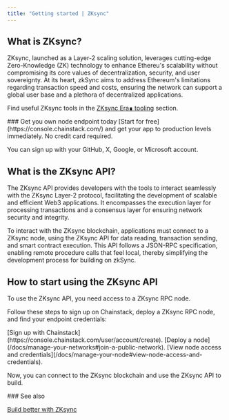 ---
title: "Getting started | ZKsync"
---

## What is ZKsync?

ZKsync, launched as a Layer-2 scaling solution, leverages cutting-edge Zero-Knowledge (ZK) technology to enhance Ethereu's scalability without compromising its core values of decentralization, security, and user sovereignty. At its heart, zkSync aims to address Ethereum's limitations regarding transaction speed and costs, ensuring the network can support a global user base and a plethora of decentralized applications.

Find useful ZKsync tools in the [ZKsync Era∎ tooling](/docs/zksync-era-tooling) section.

<Check>
  ### Get you own node endpoint today
  [Start for free](https://console.chainstack.com/) and get your app to production levels immediately. No credit card required.

  You can sign up with your GitHub, X, Google, or Microsoft account.
</Check>

## What is the ZKsync API?

The ZKsync API provides developers with the tools to interact seamlessly with the ZKsync Layer-2 protocol, facilitating the development of scalable and efficient Web3 applications. It encompasses the execution layer for processing transactions and a consensus layer for ensuring network security and integrity.

To interact with the ZKsync blockchain, applications must connect to a ZKsync node, using the ZKsync API for data reading, transaction sending, and smart contract execution. This API follows a JSON-RPC specification, enabling remote procedure calls that feel local, thereby simplifying the development process for building on zkSync.

## How to start using the ZKsync API

To use the ZKsync API, you need access to a ZKsync RPC node.

Follow these steps to sign up on Chainstack, deploy a ZKsync RPC node, and find your endpoint credentials:

<Steps>
<Step>
[Sign up with Chainstack](https://console.chainstack.com/user/account/create).
</Step>
<Step>
[Deploy a node](/docs/manage-your-networks#join-a-public-network).
</Step>
<Step>
[View node access and credentials](/docs/manage-your-node#view-node-access-and-credentials).
</Step>
</Steps>

Now, you can connect to the ZKsync blockchain and use the ZKsync API to build.

<Info>
### See also

  [Build better with ZKsync](https://chainstack.com/build-better-with-zksync/)
</Info>
